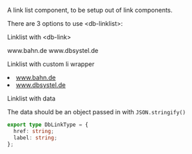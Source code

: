 

<Meta title="Components/Linklist/Intro" />

A link list component, to be setup out of link components.

There are 3 options to use &lt;db-linklist&gt;:

<db-headline>Linklist with &lt;db-link&gt;</db-headline>

<Canvas>
  <db-linklist>
    <db-link href="https://www.bahn.de/">www.bahn.de</db-link>
    <db-link href="https://www.dbsystel.de/">www.dbsystel.de</db-link>
  </db-linklist>
</Canvas>

<db-headline>Linklist with custom li wrapper</db-headline>

<Canvas>
  <db-linklist>
    <li>
      <a href="https://www.bahn.de/">www.bahn.de</a>
    </li>
    <li>
      <a href="https://www.dbsystel.de/">www.dbsystel.de</a>
    </li>
  </db-linklist>
</Canvas>

<db-headline>Linklist with data</db-headline>

<Canvas>
  <db-linklist data={mockDataWebsites()} />
</Canvas>

The data should be an object passed in with `JSON.stringify()`

```typescript
export type DbLinkType = {
  href: string;
  label: string;
};
```

<Readme />
